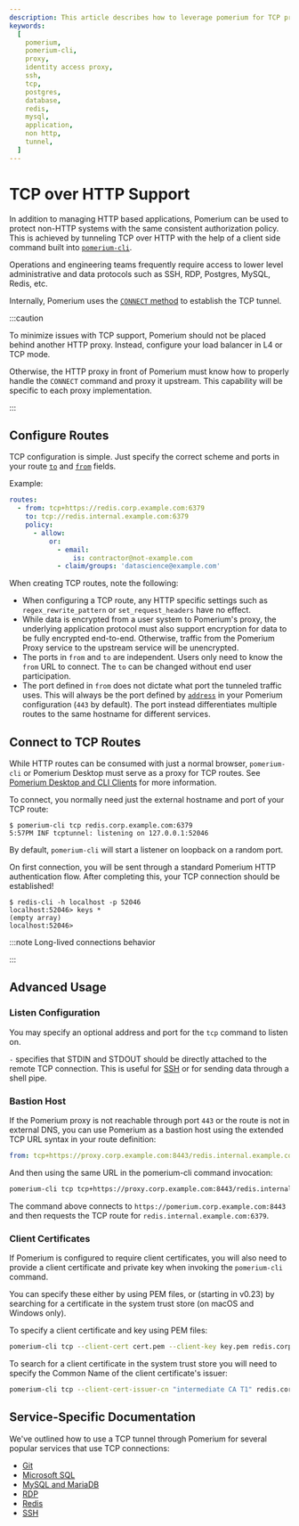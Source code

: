```yaml
---
description: This article describes how to leverage pomerium for TCP proxying.
keywords:
  [
    pomerium,
    pomerium-cli,
    proxy,
    identity access proxy,
    ssh,
    tcp,
    postgres,
    database,
    redis,
    mysql,
    application,
    non http,
    tunnel,
  ]
---
```



# TCP over HTTP Support

In addition to managing HTTP based applications, Pomerium can be used to protect non-HTTP systems with the same consistent authorization policy. This is achieved by tunneling TCP over HTTP with the help of a client side command built into [`pomerium-cli`](/docs/deploy/clients/pomerium-cli).

Operations and engineering teams frequently require access to lower level administrative and data protocols such as SSH, RDP, Postgres, MySQL, Redis, etc.

Internally, Pomerium uses the [`CONNECT` method](https://developer.mozilla.org/en-US/docs/Web/HTTP/Methods/CONNECT) to establish the TCP tunnel.

:::caution

To minimize issues with TCP support, Pomerium should not be placed behind another HTTP proxy. Instead, configure your load balancer in L4 or TCP mode.

Otherwise, the HTTP proxy in front of Pomerium must know how to properly handle the `CONNECT` command and proxy it upstream. This capability will be specific to each proxy implementation.

:::

## Configure Routes

TCP configuration is simple. Just specify the correct scheme and ports in your route [`to`](/docs/reference/routes/to) and [`from`](/docs/reference/routes/from) fields.

Example:

```yaml
routes:
  - from: tcp+https://redis.corp.example.com:6379
    to: tcp://redis.internal.example.com:6379
    policy:
      - allow:
          or:
            - email:
                is: contractor@not-example.com
            - claim/groups: 'datascience@example.com'
```

When creating TCP routes, note the following:

- When configuring a TCP route, any HTTP specific settings such as `regex_rewrite_pattern` or `set_request_headers` have no effect.
- While data is encrypted from a user system to Pomerium's proxy, the underlying application protocol must also support encryption for data to be fully encrypted end-to-end. Otherwise, traffic from the Pomerium Proxy service to the upstream service will be unencrypted.
- The ports in `from` and `to` are independent. Users only need to know the `from` URL to connect. The `to` can be changed without end user participation.
- The port defined in `from` does not dictate what port the tunneled traffic uses. This will always be the port defined by [`address`](/docs/reference/address) in your Pomerium configuration (`443` by default). The port instead differentiates multiple routes to the same hostname for different services.

## Connect to TCP Routes

While HTTP routes can be consumed with just a normal browser, `pomerium-cli` or Pomerium Desktop must serve as a proxy for TCP routes. See [Pomerium Desktop and CLI Clients](tcp/client) for more information.

To connect, you normally need just the external hostname and port of your TCP route:

```shell-session
$ pomerium-cli tcp redis.corp.example.com:6379
5:57PM INF tcptunnel: listening on 127.0.0.1:52046
```

By default, `pomerium-cli` will start a listener on loopback on a random port.

On first connection, you will be sent through a standard Pomerium HTTP authentication flow. After completing this, your TCP connection should be established!

```shell-session
$ redis-cli -h localhost -p 52046
localhost:52046> keys *
(empty array)
localhost:52046>
```

:::note Long-lived connections behavior

<LongLivedConnections />

:::

## Advanced Usage

### Listen Configuration

You may specify an optional address and port for the `tcp` command to listen on.

`-` specifies that STDIN and STDOUT should be directly attached to the remote TCP connection. This is useful for [SSH](tcp/examples/ssh#tunnel-and-connect-simultaneously) or for sending data through a shell pipe.

### Bastion Host

If the Pomerium proxy is not reachable through port `443` or the route is not in external DNS, you can use Pomerium as a bastion host using the extended TCP URL syntax in your route definition:

```yaml
from: tcp+https://proxy.corp.example.com:8443/redis.internal.example.com:6379
```

And then using the same URL in the pomerium-cli command invocation:

```bash
pomerium-cli tcp tcp+https://proxy.corp.example.com:8443/redis.internal.example.com:6379
```

The command above connects to `https://pomerium.corp.example.com:8443` and then requests the TCP route for `redis.internal.example.com:6379`.

### Client Certificates

If Pomerium is configured to require client certificates, you will also need to provide a client certificate and private key when invoking the `pomerium-cli` command.

You can specify these either by using PEM files, or (starting in v0.23) by searching for a certificate in the system trust store (on macOS and Windows only).

To specify a client certificate and key using PEM files:

```bash
pomerium-cli tcp --client-cert cert.pem --client-key key.pem redis.corp.example.com:6379
```

To search for a client certificate in the system trust store you will need to specify the Common Name of the client certificate's issuer:

```bash
pomerium-cli tcp --client-cert-issuer-cn "intermediate CA T1" redis.corp.example.com:6379
```

## Service-Specific Documentation

We've outlined how to use a TCP tunnel through Pomerium for several popular services that use TCP connections:

- [Git](tcp/examples/git)
- [Microsoft SQL](tcp/examples/ms-sql)
- [MySQL and MariaDB](tcp/examples/mysql)
- [RDP](tcp/examples/rdp)
- [Redis](tcp/examples/redis)
- [SSH](tcp/examples/ssh)
